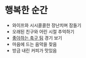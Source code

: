 # 행복한 순간

- 와이프와 시시콜콜한 장난치며 잠들기
- 오래된 친구와 어린 시절 추억하기
- [좋아하는 축구 팀](https://namu.wiki/w/%EB%A7%A8%EC%B2%B4%EC%8A%A4%ED%84%B0%20%EC%9C%A0%EB%82%98%EC%9D%B4%ED%8B%B0%EB%93%9C%20FC) 경기 보기
- 마음에 드는 음악을 찾음
- 방금 내린 커피가 맛있음